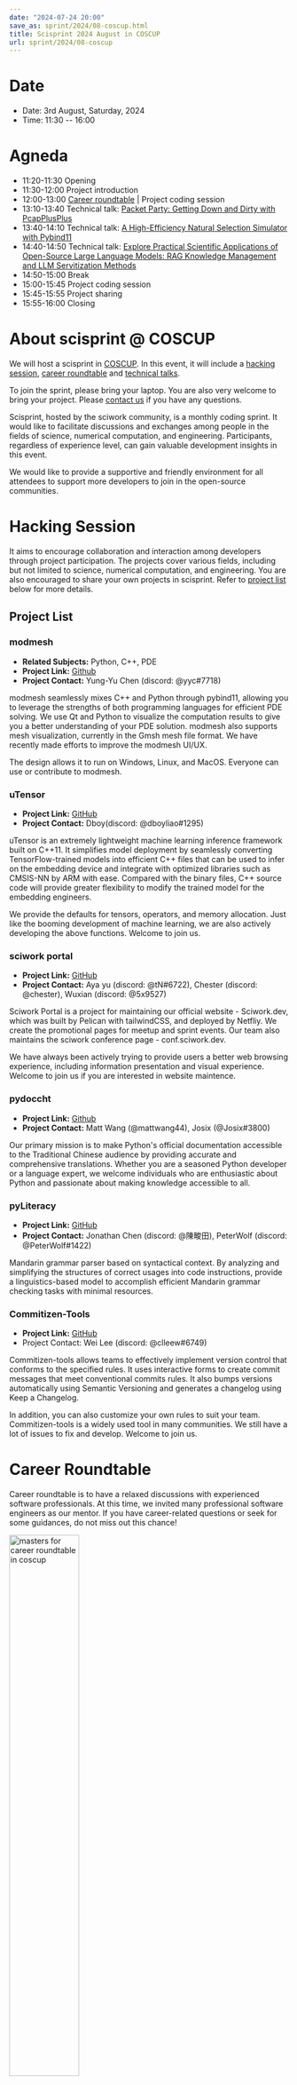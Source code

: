 ```yaml
---
date: "2024-07-24 20:00"
save_as: sprint/2024/08-coscup.html
title: Scisprint 2024 August in COSCUP
url: sprint/2024/08-coscup
---
```


# Date

- Date: 3rd August, Saturday, 2024
- Time: 11:30 \-- 16:00

# Agneda

- 11:20-11:30 Opening
- 11:30-12:00 Project introduction
- 12:00-13:00 [Career roundtable](#career-roundtable) \| Project
  coding session
- 13:10-13:40 Technical talk: [Packet Party: Getting Down and Dirty
  with
  PcapPlusPlus](#packet-party-getting-down-and-dirty-with-pcapplusplus)
- 13:40-14:10 Technical talk: [A High-Efficiency Natural Selection
  Simulator with
  Pybind11](#a-high-efficiency-natural-selection-simulator-with-pybind11)
- 14:40-14:50 Technical talk: [Explore Practical Scientific
  Applications of Open-Source Large Language Models: RAG Knowledge
  Management and LLM Servitization
  Methods](#explore-practical-scientific-applications-of-open-source-large-language-models-rag-knowledge-management-and-llm-servitization-methods)
- 14:50-15:00 Break
- 15:00-15:45 Project coding session
- 15:45-15:55 Project sharing
- 15:55-16:00 Closing

# About scisprint @ COSCUP

We will host a scisprint in [COSCUP](https://coscup.org/2024/zh-TW/). In
this event, it will include a [hacking session](#hacking-session),
[career roundtable](#career-roundtable) and [technical
talks](#technical-talks).

To join the sprint, please bring your laptop. You are also very welcome
to bring your project. Please [contact us](#contact-us) if you have any
questions.

Scisprint, hosted by the sciwork community, is a monthly coding sprint.
It would like to facilitate discussions and exchanges among people in
the fields of science, numerical computation, and engineering.
Participants, regardless of experience level, can gain valuable
development insights in this event.

We would like to provide a supportive and friendly environment for all
attendees to support more developers to join in the open-source
communities.

# Hacking Session

It aims to encourage collaboration and interaction among developers
through project participation. The projects cover various fields,
including but not limited to science, numerical computation, and
engineering. You are also encouraged to share your own projects in
scisprint. Refer to [project list](#project-list) below for more
details.

## Project List

### modmesh

- **Related Subjects:** Python, C++, PDE
- **Project Link:** [Github](https://github.com/solvcon/modmesh)
- **Project Contact:** Yung-Yu Chen (discord: \@yyc#7718)

modmesh seamlessly mixes C++ and Python through pybind11, allowing you
to leverage the strengths of both programming languages for efficient
PDE solving. We use Qt and Python to visualize the computation results
to give you a better understanding of your PDE solution. modmesh also
supports mesh visualization, currently in the Gmsh mesh file format. We
have recently made efforts to improve the modmesh UI/UX.

The design allows it to run on Windows, Linux, and MacOS. Everyone can
use or contribute to modmesh.

### uTensor

- **Project Link:** [GitHub](https://github.com/uTensor/uTensor)
- **Project Contact:** Dboy(discord: \@dboyliao#1295)

uTensor is an extremely lightweight machine learning inference framework
built on C++11. It simplifies model deployment by seamlessly converting
TensorFlow-trained models into efficient C++ files that can be used to
infer on the embedding device and integrate with optimized libraries
such as CMSIS-NN by ARM with ease. Compared with the binary files, C++
source code will provide greater flexibility to modify the trained model
for the embedding engineers.

We provide the defaults for tensors, operators, and memory allocation.
Just like the booming development of machine learning, we are also
actively developing the above functions. Welcome to join us.

### sciwork portal

- **Project Link:** [GitHub](https://github.com/sciwork/swportal)
- **Project Contact:** Aya yu (discord: \@tN#6722), Chester (discord:
  \@chester), Wuxian (discord: \@5x9527)

Sciwork Portal is a project for maintaining our official website -
Sciwork.dev, which was built by Pelican with tailwindCSS, and deployed
by Netfliy. We create the promotional pages for meetup and sprint
events. Our team also maintains the sciwork conference page -
conf.sciwork.dev.

We have always been actively trying to provide users a better web
browsing experience, including information presentation and visual
experience. Welcome to join us if you are interested in website
maintence.

### pydoccht

- **Project Link:**
  [Github](https://github.com/python/python-docs-zh-tw)
- **Project Contact:** Matt Wang (@mattwang44), Josix (@Josix#3800)

Our primary mission is to make Python\'s official documentation
accessible to the Traditional Chinese audience by providing accurate and
comprehensive translations. Whether you are a seasoned Python developer
or a language expert, we welcome individuals who are enthusiastic about
Python and passionate about making knowledge accessible to all.

### pyLiteracy

- **Project Link:**
  [GitHub](https://github.com/Chenct-jonathan/Loc_zai_and_Rep_zai_parser)
- **Project Contact:** Jonathan Chen (discord: \@陳畯田), PeterWolf
  (discord: \@PeterWolf#1422)

Mandarin grammar parser based on syntactical context. By analyzing and
simplifying the structures of correct usages into code instructions,
provide a linguistics-based model to accomplish efficient Mandarin
grammar checking tasks with minimal resources.

### Commitizen-Tools

- **Project Link:**
  [GitHub](https://github.com/commitizen-tools/commitizen)
- Project Contact: Wei Lee (discord: \@clleew#6749)

Commitizen-tools allows teams to effectively implement version control
that conforms to the specified rules. It uses interactive forms to
create commit messages that meet conventional commits rules. It also
bumps versions automatically using Semantic Versioning and generates a
changelog using Keep a Changelog.

In addition, you can also customize your own rules to suit your team.
Commitizen-tools is a widely used tool in many communities. We still
have a lot of issues to fix and develop. Welcome to join us.

# Career Roundtable

Career roundtable is to have a relaxed discussions with experienced
software professionals. At this time, we invited many professional
software engineers as our mentor. If you have career-related questions
or seek for some guidances, do not miss out this chance!

<div className="flex flex-row flex-wrap">
  <img
    width="50%"
    alt="masters for career roundtable in coscup"
    src="../../images/coscup-CareerRoundtable-1.jpeg"
  />
  <img
    width="50%"
    alt="masters for career roundtable in coscup"
    src="../../images/coscup-CareerRoundtable-2.jpeg"
  />
</div>

# Technical Talks

## Packet Party: Getting Down and Dirty with PcapPlusPlus

- **Speaker**: Anchi Liu

- **About speaker**:

  : Liu works as a software engineer in Mujin, Inc., Tokyo, Japan.
  He uses \@tigercosmos as the name in the open-source world, and
  his Chinese nickname is "微中子." He holds an M.S. degree in
  Computer Science from National Yang Ming Chiao Tung University
  (NYCU) in 2022, Taiwan. He got a B.S. degree in Bio-Industrial
  Mechatronics Engineering from National Taiwan University (NTU)
  in 2019.

- **Abstract**:

  : PcapPlusPlus is a cross-platform C++ library capable of packet
  interception, parsing, and construction. Additionally, it offers
  a range of functionalities such as implementing various network
  protocols, supporting DPDK, and providing simplified packet
  filtering. The presentation will cover the principles of
  PcapPlusPlus and libpcap, the speaker's contributions to
  PcapPlusPlus, and some cases studies.

## A High-Efficiency Natural Selection Simulator with Pybind11

- **Speaker**: YJack

- **About speaker**:

  : 我是
  YJ，不活躍於各大論壇，組織過最大的東西是跟朋友的讀書會。但是我還是在學校、競賽、專案的過程還是學會了很多東西。
  所以不管對於我個人或是專案有各種問題都可以來找我聊聊或是討論喔！

- **Abstract**:

  : This presentation introduces SimEvo, a natural selection
  simulator with a core engine implemented in C++ for
  functionality and algorithms, and a simple Python interface
  provided via Pybind11. SimEvo allows users to simulate
  ecosystems where organisms react, interact, and reproduce based
  on genetic traits. I will showcase the project architecture,
  explaining how computationally intensive parts are handled in
  C++ and how the main APIs are ported to Python, enabling users
  to easily customize different scenarios through scripting.

## Explore Practical Scientific Applications of Open-Source Large Language Models: RAG Knowledge Management and LLM Servitization Methods

- **Speaker**: 劉育維 Simon Liu

- **About speaker**:

  : 大家好，我是 Simon 劉育維，過去曾擔任過電信業的資深工程師 和
  在軟體業擔任 MLOps 客戶技術成功工程師，
  幫助各大知名企業進行機器學習、深度學習、大型語言模型等人工智慧議題進行人工智慧架構規劃的討論，目前在
  Medium 上已經公開超過 70 篇技術文章，我希望能夠嘗試使用 AI
  做應用，幫助客戶用 AI 解決痛點。

- **Abstract**:

  : 自 2022 年底起，隨著 AI
  技術的快速進展，大型語言模型（LLMs）已成為業界與學術界矚目的焦點。本次演講，
  我將以最淺顯的方式，引領大家深入了解大型語言模型在實務應用中的關鍵技術與策略，涵蓋
  RAG（Retrieval-Augmented Generation） 知識管理、LLM
  的服務化，以及模型微調（Fine-Tune）這三大領域，在此次演講，我將帶來深入RAG
  知識管理和 LLM 服務化， 讓大家能夠以最快的速度，了解如何導入 LLM
  應用。

      首先，我們將探討 RAG
      如何藉由結合檢索（Retrieval）與生成（Generation）技術，提升 LLMs
      的專業知識理解能力，
      使模型能有效處理大量資料並提供更精準的解答。隨後，我們將分析將
      LLM 轉化為服務（LLM as a service）的重要性，
      探討如何將這些強大的模型轉化為便於接入與使用的服務，使更多企業與開發者得以運用這些尖端技術進行創新與問題解決。

      透過上面兩個維度的深入剖析，聽眾將以最易理解的方式入門 LLMs
      的核心知識，為後續深入探索 LLMs 應用提供堅實的基礎，
      進而為未來技術創新與應用開拓更廣闊的視野。

# Venue

[NTUST TR Building Room TR513 (國立臺灣科技大學研揚大樓 513
教室)](https://maps.app.goo.gl/EmJSv27Qrs8zp4EVA).

<div
  style={{
    overflow: "hidden",
    paddingBottom: "56.25%",
    position: "relative",
    height: 0,
  }}
>
  <iframe
    src="https://www.google.com/maps/embed?pb=!1m14!1m8!1m3!1d14462.247118839012!2d121.5427259!3d25.0150024!3m2!1i1024!2i768!4f13.1!3m3!1m2!1s0x3442aa23fdb8fd51%3A0xf6126da2dfe50537!2sNTUST%20TR%20Building!5e0!3m2!1sen!2stw!4v1721822569889!5m2!1sen!2stw"
    width="600"
    height="450"
    style="border:0;"
    allowfullscreen=""
    loading="lazy"
    referrerpolicy="no-referrer-when-downgrade"
  ></iframe>
</div>

# Contact us

- sciwork: [https://sciwork.dev/](https://sciwork.dev/)
- discord: [https://discord.gg/6MAkFrD](https://discord.gg/6MAkFrD)
- email: [contact@sciwork.dev (subject: I want to lead a project in
  scisprint)](mailto:contact@sciwork.dev?subject=[sciwork]%20I%20want%20to%20lead%20a%20project%20in%20scisprint)
- flickr: [https://www.flickr.com/photos/sciwork/albums](https://www.flickr.com/photos/sciwork/albums)
